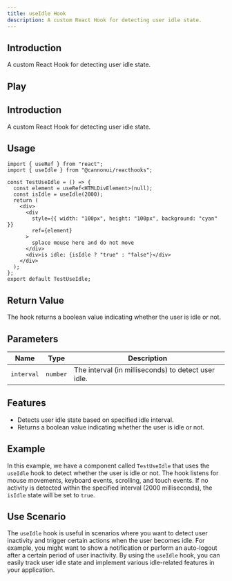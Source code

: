 ```yaml
---
title: useIdle Hook
description: A custom React Hook for detecting user idle state.
---
```



## Introduction

A custom React Hook for detecting user idle state.

## Play

<div style="margin-top: 3%;">
  <UseIdle client:visible />
</div>

## Introduction

A custom React Hook for detecting user idle state.

## Usage

```tsx
import { useRef } from "react";
import { useIdle } from "@cannonui/reacthooks";

const TestUseIdle = () => {
  const element = useRef<HTMLDivElement>(null);
  const isIdle = useIdle(2000);
  return (
    <div>
      <div
        style={{ width: "100px", height: "100px", background: "cyan" }}
        ref={element}
      >
        splace mouse here and do not move
      </div>
      <div>is idle: {isIdle ? "true" : "false"}</div>
    </div>
  );
};
export default TestUseIdle;
```

## Return Value

The hook returns a boolean value indicating whether the user is idle or not.

## Parameters

| Name       | Type     | Description                                         |
| ---------- | -------- | --------------------------------------------------- |
| `interval` | `number` | The interval (in milliseconds) to detect user idle. |

## Features

- Detects user idle state based on specified idle interval.
- Returns a boolean value indicating whether the user is idle or not.

## Example

In this example, we have a component called `TestUseIdle` that uses the `useIdle` hook to detect whether the user is idle or not. The hook listens for mouse movements, keyboard events, scrolling, and touch events. If no activity is detected within the specified interval (2000 milliseconds), the `isIdle` state will be set to `true`.

## Use Scenario

The `useIdle` hook is useful in scenarios where you want to detect user inactivity and trigger certain actions when the user becomes idle. For example, you might want to show a notification or perform an auto-logout after a certain period of user inactivity. By using the `useIdle` hook, you can easily track user idle state and implement various idle-related features in your application.
